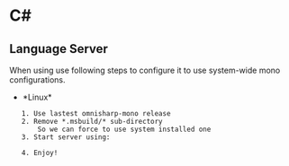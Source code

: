 = C# =

== Language Server ==

When using {{https://github.com/OmniSharp/omnisharp-roslyn|OmniSharp}} use following steps to configure it to use system-wide mono configurations.

* *Linux*
    1. Use lastest omnisharp-mono release
    2. Remove *.msbuild/* sub-directory
        So we can force to use system installed one
    3. Start server using:
        {{{sh
            mono --assembly-loader=strict "$PATH_TO_OMNISHARP_MONO/OmniSharp.exe" -lsp --hostPID $VIM_PID
        }}}
    4. Enjoy!
